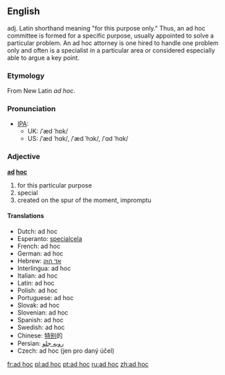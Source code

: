 ==English==
adj. Latin shorthand meaning "for this purpose only." Thus, an ad hoc committee is formed for a specific purpose, usually appointed to solve a particular problem. An ad hoc attorney is one hired to handle one problem only and often is a specialist in a particular area or considered especially able to argue a key point.

===Etymology===
From New Latin ''ad hoc''.

===Pronunciation===
*[[IPA]]:
**UK: /ˈæd ˈhɒk/ 
**US: /ˈæd ˈhɑk/, /ˈæd ˈhɔk/, /ˈɑd ˈhɑk/

===Adjective===
'''[[ad]] [[hoc]]'''
# for this particular purpose
# special
# created on the spur of the moment, impromptu

====Translations====
*Dutch: ad hoc
*Esperanto: [[specialcela]]
*French: ad hoc 
*German: ad hoc 
*Hebrew: [[אד הוק]]
*Interlingua: ad hoc 
*Italian: ad hoc
*Latin: ad hoc
*Polish: ad hoc
*Portuguese: ad hoc
*Slovak: ad hoc
*Slovenian: ad hoc
*Spanish: ad hoc
*Swedish: ad hoc
*Chinese: [[特别]]的
*Persian: [[روبه جلو]]
*Czech: ad hoc (jen pro daný účel)

[[fr:ad hoc]]
[[pl:ad hoc]]
[[pt:ad hoc]]
[[ru:ad hoc]]
[[zh:ad hoc]]